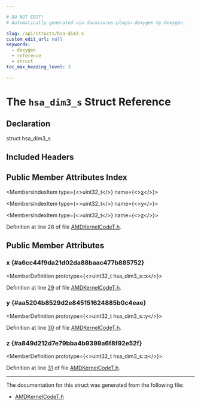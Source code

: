 ```yaml
---

# DO NOT EDIT!
# Automatically generated via docusaurus-plugin-doxygen by Doxygen.

slug: /api/structs/hsa-dim3-s
custom_edit_url: null
keywords:
  - doxygen
  - reference
  - struct
toc_max_heading_level: 3

---
```





# The `hsa_dim3_s` Struct Reference

<DoxygenPage pluginConfig={pluginConfig}>



## Declaration

<CodeBlock>struct hsa_dim3_s</CodeBlock>

## Included Headers

<IncludesList>
<IncludesListItem
  filePath="Target/AMDGPU/AMDKernelCodeT.h"
  permalink="/docs/api/files/lib/lib/target/lib/target/amdgpu/amdkernelcodet-h"
  isLocal="true" />
</IncludesList>

## Public Member Attributes Index

<MembersIndex>

<MembersIndexItem
  type={<>uint32&#95;t</>}
  name={<><a href="#a6cc44f9da21d02da88baac477b885752">x</a></>}>
</MembersIndexItem>

<MembersIndexItem
  type={<>uint32&#95;t</>}
  name={<><a href="#aa5204b8529d2e845151624885b0c4eae">y</a></>}>
</MembersIndexItem>

<MembersIndexItem
  type={<>uint32&#95;t</>}
  name={<><a href="#a849d212d7e79bba4b9399a6f8f92e52f">z</a></>}>
</MembersIndexItem>

</MembersIndex>


Definition at line 28 of file <a href="/docs/api/files/lib/lib/target/lib/target/amdgpu/amdkernelcodet-h">AMDKernelCodeT.h</a>.

<SectionDefinition>

## Public Member Attributes

### x {#a6cc44f9da21d02da88baac477b885752}

<MemberDefinition
  prototype={<>uint32&#95;t hsa&#95;dim3&#95;s::x</>}>

Definition at line <a href="/docs/api/files/lib/lib/target/lib/target/amdgpu/amdkernelcodet-h/#l00029">29</a> of file <a href="/docs/api/files/lib/lib/target/lib/target/amdgpu/amdkernelcodet-h">AMDKernelCodeT.h</a>.
</MemberDefinition>

### y {#aa5204b8529d2e845151624885b0c4eae}

<MemberDefinition
  prototype={<>uint32&#95;t hsa&#95;dim3&#95;s::y</>}>

Definition at line <a href="/docs/api/files/lib/lib/target/lib/target/amdgpu/amdkernelcodet-h/#l00030">30</a> of file <a href="/docs/api/files/lib/lib/target/lib/target/amdgpu/amdkernelcodet-h">AMDKernelCodeT.h</a>.
</MemberDefinition>

### z {#a849d212d7e79bba4b9399a6f8f92e52f}

<MemberDefinition
  prototype={<>uint32&#95;t hsa&#95;dim3&#95;s::z</>}>

Definition at line <a href="/docs/api/files/lib/lib/target/lib/target/amdgpu/amdkernelcodet-h/#l00031">31</a> of file <a href="/docs/api/files/lib/lib/target/lib/target/amdgpu/amdkernelcodet-h">AMDKernelCodeT.h</a>.
</MemberDefinition>

</SectionDefinition>

<hr/>

The documentation for this struct was generated from the following file:

<ul>
<li><a href="/docs/api/files/lib/lib/target/lib/target/amdgpu/amdkernelcodet-h">AMDKernelCodeT.h</a></li>
</ul>

</DoxygenPage>
